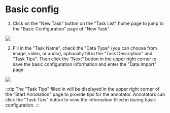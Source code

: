 # Basic config

1. Click on the "New Task" button on the "Task List" home page to jump to the "Basic Configuration" page of "New Task".

![](/no-task.png)

2. Fill in the "Task Name", check the "Data Type" (you can choose from image, video, or audio), optionally fill in the "Task Description" and "Task Tips". Then click the "Next" button in the upper right corner to save the basic configuration information and enter the "Data Import" page. 

![](/task-basic-config.png)

:::tip
The "Task Tips" filled in will be displayed in the upper right corner of the "Start Annotation" page to provide tips for the annotator. Annotators can click the "Task Tips" button to view the information filled in during basic configuration.
:::


